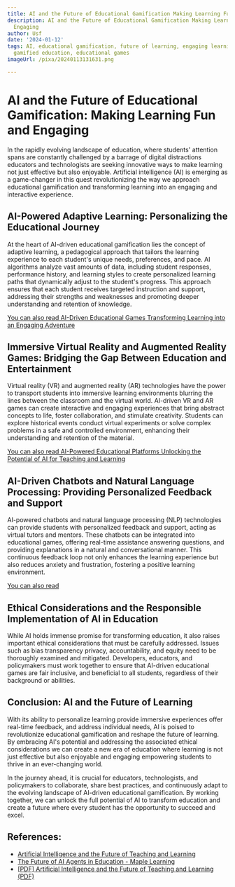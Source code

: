 ```yaml
---
title: AI and the Future of Educational Gamification Making Learning Fun and Engaging
description: AI and the Future of Educational Gamification Making Learning Fun and
  Engaging
author: Usf
date: '2024-01-12'
tags: AI, educational gamification, future of learning, engaging learning, fun learning,
  gamified education, educational games
imageUrl: /pixa/20240113131631.png

---
```

# AI and the Future of  Educational Gamification: Making Learning Fun and Engaging

In the rapidly evolving landscape of education, where  students' attention spans are constantly challenged by a  barrage of digital distractions educators and technologists are seeking innovative ways to make learning not  just effective but also enjoyable. Artificial intelligence (AI) is emerging as a game-changer in this  quest revolutionizing the way we approach educational gamification and transforming learning into an engaging  and interactive experience.

## AI-Powered  Adaptive Learning: Personalizing the Educational Journey

At the heart of AI-driven educational gamification lies the concept of adaptive  learning, a pedagogical approach that tailors the learning experience to each student's unique needs, preferences, and pace. AI algorithms analyze vast amounts of  data, including student responses, performance history, and learning styles to create  personalized learning paths that dynamically adjust to the student's progress.  This approach ensures that each student receives targeted instruction and support, addressing their strengths  and weaknesses and promoting deeper understanding  and retention of knowledge.

[You can also read AI-Driven Educational Games Transforming Learning into an Engaging Adventure](AI-Driven%20Educational%20Games%20Transforming%20Learning%20into%20an%20Engaging%20Adventure)


## Immersive Virtual Reality and Augmented Reality Games: Bridging the Gap Between Education  and Entertainment

Virtual reality (VR) and augmented reality (AR) technologies have the power to  transport  students into immersive learning environments blurring the lines between the classroom and  the virtual world. AI-driven VR and AR games can create interactive and  engaging experiences that bring abstract concepts to life, foster  collaboration, and stimulate creativity. Students can explore historical events  conduct virtual experiments or solve complex problems in  a safe and controlled environment, enhancing their  understanding  and retention of the material.

[You can  also read AI-Powered Educational  Platforms Unlocking the Potential of  AI for Teaching and Learning](AI-Powered%20Educational%20Platforms%20Unlocking%20the%20Potential%20of%20AI%20for%20Teaching%20and%20Learning)


## AI-Driven Chatbots and Natural Language Processing: Providing Personalized Feedback and Support

AI-powered  chatbots and natural language processing (NLP) technologies can provide students  with personalized feedback and support, acting as virtual tutors and  mentors. These chatbots can  be integrated into educational  games,  offering  real-time assistance answering questions, and providing explanations in a natural and conversational manner.  This continuous feedback loop not only enhances the learning  experience  but also reduces anxiety and frustration, fostering a positive learning environment.

[You can also read ]()


## Ethical  Considerations and the Responsible  Implementation of AI in  Education

While AI holds  immense promise for transforming education, it also raises important ethical considerations that must be carefully addressed. Issues such  as bias transparency privacy, accountability, and equity need to be thoroughly examined and mitigated. Developers, educators, and policymakers must work together to ensure that AI-driven educational games are fair inclusive,  and beneficial  to  all students, regardless of their background or abilities.

## Conclusion: AI and the Future of Learning

With its ability to personalize learning  provide immersive experiences offer real-time feedback, and address individual needs, AI is  poised to revolutionize educational gamification and  reshape the future  of learning. By embracing AI's potential and addressing the associated ethical considerations we can create a new era of education where learning is not just effective but also enjoyable and  engaging empowering students to thrive in an ever-changing world.

In the journey ahead, it is crucial for  educators, technologists, and policymakers to collaborate, share best practices, and  continuously adapt to the evolving landscape of  AI-driven educational gamification. By working  together, we can unlock the full potential of AI to transform  education and create a future where every student has the opportunity to succeed and  excel.

## References:
- [Artificial Intelligence and the Future of Teaching and Learning](https://tech.ed.gov/ai-future-of-teaching-and-learning/)
- [The Future of AI Agents in Education - Maple Learning](https://www.maplelearning.org/post/the-future-of-ai-agents-in-education-embracing-innovative-teaching-and-learning-strategies/)
- [[PDF] Artificial Intelligence and the Future of Teaching and Learning (PDF)](https://www2.ed.gov/documents/ai-report/ai-report.pdf)

